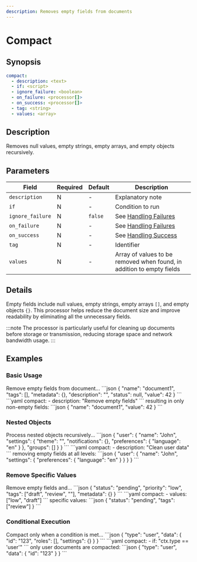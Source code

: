 ```yaml
---
description: Removes empty fields from documents
---
```


# Compact

## Synopsis

```yaml
compact:
  - description: <text>
  - if: <script>
  - ignore_failure: <boolean>
  - on_failure: <processor[]>
  - on_success: <processor[]>
  - tag: <string>
  - values: <array>
```

## Description

Removes null values, empty strings, empty arrays, and empty objects recursively.

## Parameters

|Field|Required|Default|Description|
|---|---|---|---|
|`description`|N|-|Explanatory note|
|`if`|N|-|Condition to run|
|`ignore_failure`|N|`false`|See [Handling Failures](../handling-failures.mdx)|
|`on_failure`|N|-|See [Handling Failures](../handling-failures.mdx)|
|`on_success`|N|-|See [Handling Success](../handling-success.mdx)|
|`tag`|N|-|Identifier|
|`values`|N|-|Array of values to be removed when found, in addition to empty fields|

## Details

Empty fields include null values, empty strings, empty arrays `[]`, and empty objects `{}`. This processor helps reduce the document size and improve readability by eliminating all the unnecessary fields.

:::note
The processor is particularly useful for cleaning up documents before storage or transmission, reducing storage space and network bandwidth usage.
:::

## Examples

### Basic Usage

<ExampleGrid>
  <CommentCol>
    Remove empty fields from document...
  </CommentCol>
  <CodeCol>
    ```json
    {
      "name": "document1",
      "tags": [],
      "metadata": {},
      "description": "",
      "status": null,
      "value": 42
    }
    ```
    ```yaml
    compact:
      - description: "Remove empty fields"
    ```
  </CodeCol>
  <CommentCol>
    resulting in only non-empty fields:
  </CommentCol>
  <CodeCol>
    ```json
    {
      "name": "document1",
      "value": 42
    }
    ```
  </CodeCol>
</ExampleGrid>

### Nested Objects

<ExampleGrid>
  <CommentCol>
    Process nested objects recursively...
  </CommentCol>
  <CodeCol>
    ```json
    {
      "user": {
        "name": "John",
        "settings": {
          "theme": "",
          "notifications": {},
          "preferences": {
            "language": "en"
          }
        },
        "groups": []
      }
    }
    ```
    ```yaml
    compact:
      - description: "Clean user data"
    ```
  </CodeCol>
  <CommentCol>
    removing empty fields at all levels:
  </CommentCol>
  <CodeCol>
    ```json
    {
      "user": {
        "name": "John",
        "settings": {
          "preferences": {
            "language": "en"
          }
        }
      }
    }
    ```
  </CodeCol>
</ExampleGrid>

### Remove Specific Values

<ExampleGrid>
  <CommentCol>
    Remove empty fields and...
  </CommentCol>
  <CodeCol>
    ```json
    {
      "status": "pending",
      "priority": "low",
      "tags": ["draft", "review", ""],
      "metadata": {}
    }
    ```
    ```yaml
    compact:
      - values: ["low", "draft"]
    ```
  </CodeCol>
  <CommentCol>
     specific values:
  </CommentCol>
  <CodeCol>
    ```json
    {
      "status": "pending",
      "tags": ["review"]
    }
    ```
  </CodeCol>
</ExampleGrid>

### Conditional Execution

<ExampleGrid>
  <CommentCol>
    Compact only when a condition is met...
  </CommentCol>
  <CodeCol>
    ```json
    {
      "type": "user",
      "data": {
        "id": "123",
        "roles": [],
        "settings": {}
      }
    }
    ```
    ```yaml
    compact:
      - if: "ctx.type == 'user'"
    ```
  </CodeCol>
  <CommentCol>
    only user documents are compacted:
  </CommentCol>
  <CodeCol>
    ```json
    {
      "type": "user",
      "data": {
        "id": "123"
      }
    }
    ```
  </CodeCol>
</ExampleGrid>
